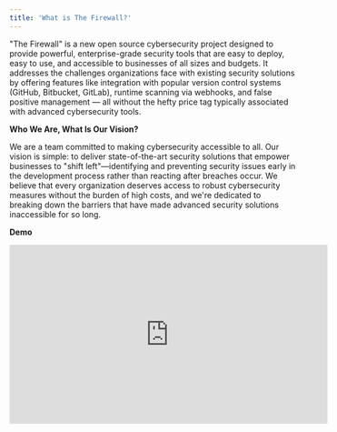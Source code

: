 ```yaml
---
title: 'What is The Firewall?'
---
```


"The Firewall" is a new open source cybersecurity project designed to provide powerful, enterprise-grade security tools that are easy to deploy, easy to use, and accessible to businesses of all sizes and budgets. It addresses the challenges organizations face with existing security solutions by offering features like integration with popular version control systems (GitHub, Bitbucket, GitLab), runtime scanning via webhooks, and false positive management — all without the hefty price tag typically associated with advanced cybersecurity tools.


**Who We Are, What Is Our Vision?**

We are a team committed to making cybersecurity accessible to all. Our vision is simple: to deliver state-of-the-art security solutions that empower businesses to "shift left"—identifying and preventing security issues early in the development process rather than reacting after breaches occur. We believe that every organization deserves access to robust cybersecurity measures without the burden of high costs, and we're dedicated to breaking down the barriers that have made advanced security solutions inaccessible for so long.

**Demo**

<iframe width="560" height="315" src="https://www.youtube.com/embed/moKNMR7ycf8" frameborder="0" allow="autoplay; encrypted-media" allowfullscreen></iframe>